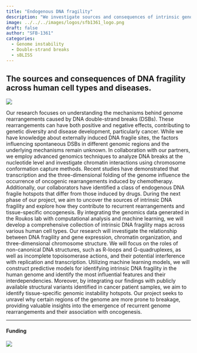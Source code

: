 ```yaml
---
title: "Endogenous DNA fragility"
description: "We investigate sources and consequences of intrinsic genomic instability across human cell types."
image: ../../../images/logos/sfb1361_logo.png
draft: false
author: "SFB-1361"
categories:
  - Genome instability
  - Double-strand breaks
  - sBLISS
---
```


## The sources and consequences of DNA fragility across human cell types and diseases.

![](../../../images/logos/sfb1361_logo.png)

Our research focuses on understanding the mechanisms behind genome rearrangements caused by DNA double-strand breaks (DSBs). These rearrangements can have both positive and negative effects, contributing to genetic diversity and disease development, particularly cancer. While we have knowledge about externally induced DNA fragile sites, the factors influencing spontaneous DSBs in different genomic regions and the underlying mechanisms remain unknown. In collaboration with our partners, we employ advanced genomics techniques to analyze DNA breaks at the nucleotide level and investigate chromatin interactions using chromosome conformation capture methods. Recent studies have demonstrated that transcription and the three-dimensional folding of the genome influence the occurrence of oncogenic rearrangements induced by chemotherapy. Additionally, our collaborators have identified a class of endogenous DNA fragile hotspots that differ from those induced by drugs. During the next phase of our project, we aim to uncover the sources of intrinsic DNA fragility and explore how they contribute to recurrent rearrangements and tissue-specific oncogenesis. By integrating the genomics data generated in the Roukos lab with computational analysis and machine learning, we will develop a comprehensive collection of intrinsic DNA fragility maps across various human cell types. Our research will investigate the relationship between DNA fragility and gene expression, chromatin organization, and three-dimensional chromosome structure. We will focus on the roles of non-canonical DNA structures, such as R-loops and G-quadruplexes, as well as incomplete topoisomerase actions, and their potential interference with replication and transcription. Utilizing machine learning models, we will construct predictive models for identifying intrinsic DNA fragility in the human genome and identify the most influential features and their interdependencies. Moreover, by integrating our findings with publicly available structural variants identified in cancer patient samples, we aim to identify tissue-specific genomic instability hotspots. Our project seeks to unravel why certain regions of the genome are more prone to breakage, providing valuable insights into the emergence of recurrent genome rearrangements and their association with oncogenesis.

--- 

#### Funding

[![](../../../images/logos/sfb1361_logo.png)](https://www.sfb1361.de/){fig-alt="SFB1361" width="70"}
